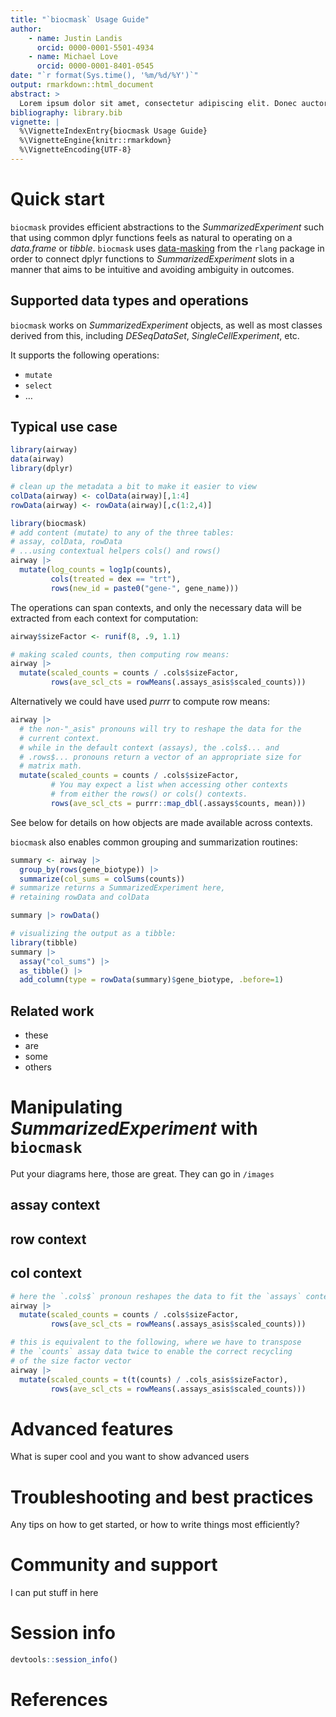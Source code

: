 ```yaml
---
title: "`biocmask` Usage Guide"
author:
    - name: Justin Landis
      orcid: 0000-0001-5501-4934
    - name: Michael Love
      orcid: 0000-0001-8401-0545
date: "`r format(Sys.time(), '%m/%d/%Y')`"
output: rmarkdown::html_document
abstract: >
  Lorem ipsum dolor sit amet, consectetur adipiscing elit. Donec auctor velit lectus, nec hendrerit metus aliquet sit amet. Integer in porta quam. Quisque sit amet lectus orci. Sed vel eros justo. Aliquam erat volutpat. Sed ac nibh finibus, tempor enim id, pellentesque tortor. Nullam congue egestas sapien sed vestibulum. Aliquam erat volutpat. Duis gravida dignissim orci eu sodales. Proin non ullamcorper metus.
bibliography: library.bib
vignette: |
  %\VignetteIndexEntry{biocmask Usage Guide}
  %\VignetteEngine{knitr::rmarkdown}
  %\VignetteEncoding{UTF-8}
---
```


# Quick start

`biocmask` provides efficient abstractions to the *SummarizedExperiment* such
that using common dplyr functions feels as natural to operating on a
*data.frame* or *tibble*. `biocmask` uses
[data-masking](https://rlang.r-lib.org/reference/topic-data-mask-programming.html)
from the `rlang` package in order to connect dplyr functions to
*SummarizedExperiment* slots in a manner that aims to be intuitive and avoiding
ambiguity in outcomes.

## Supported data types and operations

`biocmask` works on *SummarizedExperiment* objects, as well as most
classes derived from this, including *DESeqDataSet*,
*SingleCellExperiment*, etc.

It supports the following operations:

* `mutate`
* `select`
* ...

## Typical use case

```r
library(airway)
data(airway)
library(dplyr)
```

```r
# clean up the metadata a bit to make it easier to view
colData(airway) <- colData(airway)[,1:4]
rowData(airway) <- rowData(airway)[,c(1:2,4)]
```

```r
library(biocmask)
# add content (mutate) to any of the three tables:
# assay, colData, rowData
# ...using contextual helpers cols() and rows()
airway |>
  mutate(log_counts = log1p(counts),
         cols(treated = dex == "trt"),
         rows(new_id = paste0("gene-", gene_name)))
```

The operations can span contexts, and only the necessary data will be extracted
from each context for computation:

```r
airway$sizeFactor <- runif(8, .9, 1.1)

# making scaled counts, then computing row means:
airway |>
  mutate(scaled_counts = counts / .cols$sizeFactor,
         rows(ave_scl_cts = rowMeans(.assays_asis$scaled_counts)))
```

Alternatively we could have used *purrr* to compute row means:

```r
airway |>
  # the non-"_asis" pronouns will try to reshape the data for the
  # current context.
  # while in the default context (assays), the .cols$... and
  # .rows$... pronouns return a vector of an appropriate size for
  # matrix math.
  mutate(scaled_counts = counts / .cols$sizeFactor,
         # You may expect a list when accessing other contexts
         # from either the rows() or cols() contexts.
         rows(ave_scl_cts = purrr::map_dbl(.assays$counts, mean)))
```

See below for details on how objects are made available across contexts.

`biocmask` also enables common grouping and summarization routines:


```r
summary <- airway |>
  group_by(rows(gene_biotype)) |>
  summarize(col_sums = colSums(counts))
# summarize returns a SummarizedExperiment here,
# retaining rowData and colData

summary |> rowData()

# visualizing the output as a tibble:
library(tibble)
summary |>
  assay("col_sums") |>
  as_tibble() |>
  add_column(type = rowData(summary)$gene_biotype, .before=1)
```

## Related work

* these
* are
* some
* others

# Manipulating *SummarizedExperiment* with `biocmask`

Put your diagrams here, those are great. They can go in `/images`

## assay context

## row context

## col context

```r
# here the `.cols$` pronoun reshapes the data to fit the `assays` context
airway |>
  mutate(scaled_counts = counts / .cols$sizeFactor,
         rows(ave_scl_cts = rowMeans(.assays_asis$scaled_counts)))

# this is equivalent to the following, where we have to transpose
# the `counts` assay data twice to enable the correct recycling
# of the size factor vector
airway |>
  mutate(scaled_counts = t(t(counts) / .cols_asis$sizeFactor),
         rows(ave_scl_cts = rowMeans(.assays_asis$scaled_counts)))
```

# Advanced features

What is super cool and you want to show advanced users

# Troubleshooting and best practices

Any tips on how to get started, or how to write things most efficiently?

# Community and support

I can put stuff in here

# Session info

```r
devtools::session_info()
```

# References
